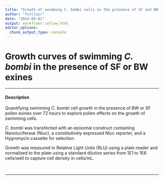 ```yaml
---
title: "Growth of swimming C. bombi cells in the presence of SF and BW pollen exines"
author: "fstclair"
date: "2024-03-01"
output: workflowr::wflow_html
editor_options:
  chunk_output_type: console
---
```


# Growth curves of swimming *C. bombi* in the presence of SF or BW exines

---

#### Description

Quantifying swimming *C. bombi* cell growth in the presence of BW or SF pollen exines over 72 hours to explore pollen effects on the growth of swimming cells.

*C. bombi* was transfected with an episomal construct containing Nanoluciferase (Nluc), a constitutively expressed Nluc reporter, and a Hygromycin cassette for selection.

Growth was measured in Relative Light Units (RLU) using a plate reader and normalized to the plate using a standard dilution series from 1E1 to 1E6 cells/well to capture cell density in cells/mL.



<br>

---













